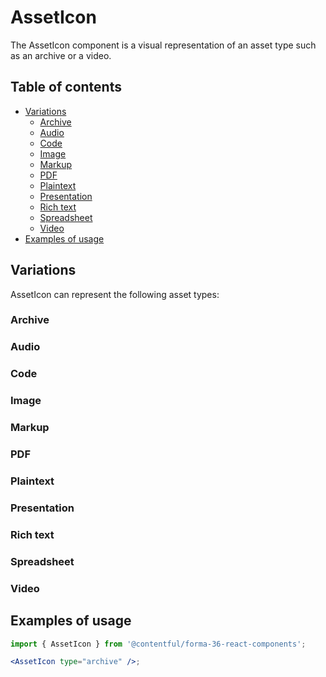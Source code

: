 
# AssetIcon

The AssetIcon component is a visual representation of an asset type such as an archive or a video.

<AssetIcon type="archive" />

## Table of contents

- [Variations](#variations)
  - [Archive](#archive)
  - [Audio](#audio)
  - [Code](#code)
  - [Image](#image)
  - [Markup](#markup)
  - [PDF](#pdf)
  - [Plaintext](#plaintext)
  - [Presentation](#presentation)
  - [Rich text](#rich-text)
  - [Spreadsheet](#spreadsheet)
  - [Video](#video)
- [Examples of usage](#examples-of-usage)

## Variations

AssetIcon can represent the following asset types:

### Archive

<AssetIcon type="archive" />

### Audio

<AssetIcon type="audio" />

### Code

<AssetIcon type="code" />

### Image

<AssetIcon type="image" />

### Markup

<AssetIcon type="markup" />

### PDF

<AssetIcon type="pdf" />

### Plaintext

<AssetIcon type="plaintext" />

### Presentation

<AssetIcon type="presentation" />

### Rich text

<AssetIcon type="richtext" />

### Spreadsheet

<AssetIcon type="spreadsheet" />

### Video

<AssetIcon type="video" />

## Examples of usage

```jsx
import { AssetIcon } from '@contentful/forma-36-react-components';

<AssetIcon type="archive" />;
```
